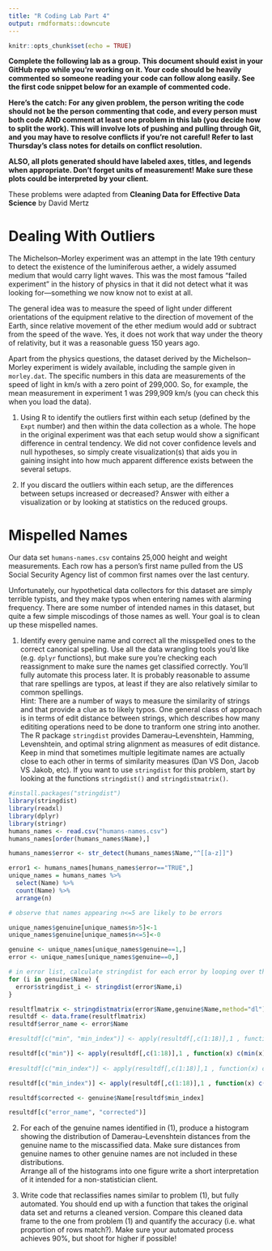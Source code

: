 ```yaml
---
title: "R Coding Lab Part 4"
output: rmdformats::downcute
---
```

  
  ```r
knitr::opts_chunk$set(echo = TRUE)
```

**Complete the following lab as a group. This document should exist in your GitHub repo while you're working on it. Your code should be heavily commented so someone reading your code can follow along easily. See the first code snippet below for an example of commented code.**

**Here's the catch: For any given problem, the person writing the code should not be the person commenting that code, and every person must both code AND comment at least one problem in this lab (you decide how to split the work). This will involve lots of pushing and pulling through Git, and you may have to resolve conflicts if you're not careful! Refer to last Thursday's class notes for details on conflict resolution.**

**ALSO, all plots generated should have labeled axes, titles, and legends when appropriate. Don't forget units of measurement! Make sure these plots could be interpreted by your client.**

These problems were adapted from **Cleaning Data for Effective Data Science** by David Mertz

# Dealing With Outliers

The Michelson–Morley experiment was an attempt in the late 19th century to detect the existence of the luminiferous aether, a widely assumed medium that would carry light waves. This was the most famous “failed experiment” in the history of physics in that it did not detect what it was looking for—something we now know not to exist at all.

The general idea was to measure the speed of light under different orientations of the equipment relative to the direction of movement of the Earth, since relative movement of the ether medium would add or subtract from the speed of the wave. Yes, it does not work that way under the theory of relativity, but it was a reasonable guess 150 years ago.

Apart from the physics questions, the dataset derived by the Michelson–Morley experiment is widely available, including the sample given in `morley.dat`. The specific numbers in this data are measurements of the speed of light in km/s with a zero point of 299,000. So, for example, the mean measurement in experiment 1 was 299,909 km/s (you can check this when you load the data).

1) Using R to identify the outliers first within each setup (defined by the `Expt` number) and then within the data collection as a whole. The hope in the original experiment was that each setup would show a significant difference in central tendency. We did not cover confidence levels and null hypotheses, so simply create visualization(s) that aids you in gaining insight into how much apparent difference exists between the several setups.

2) If you discard the outliers within each setup, are the differences between setups increased or decreased? Answer with either a visualization or by looking at statistics on the reduced groups.

# Mispelled Names
Our data set `humans-names.csv` contains 25,000 height and weight measurements. Each row has a person’s first name pulled from the US Social Security Agency list of common first names over the last century.

Unfortunately, our hypothetical data collectors for this dataset are simply terrible typists, and they make typos when entering names with alarming frequency. There are some number of intended names in this dataset, but quite a few simple miscodings of those names as well. Your goal is to clean up these mispelled names.

1) Identify every genuine name and correct all the misspelled ones to the correct canonical spelling. Use all the data wrangling tools you'd like (e.g. `dplyr` functions), but make sure you're checking each reassignment to make sure the names get classified correctly. You'll fully automate this process later. It is probably reasonable to assume that rare spellings are typos, at least if they are also relatively similar to common spellings.  
Hint: There are a number of ways to measure the similarity of strings and that provide a clue as to likely typos. One general class of approach is in terms of edit distance between strings, which describes how many edititing operations need to be done to tranform one string into another. The R package `stringdist` provides Damerau–Levenshtein, Hamming, Levenshtein, and optimal string alignment as measures of edit distance. Keep in mind that sometimes multiple legitimate names are actually close to each other in terms of similarity measures (Dan VS Don, Jacob VS Jakob, etc). If you want to use `stringdist` for this problem, start by looking at the functions `stringdist()` and `stringdistmatrix()`.

```r
#install.packages("stringdist")
library(stringdist)
library(readxl)
library(dplyr)
library(stringr)
humans_names <- read.csv("humans-names.csv")
humans_names[order(humans_names$Name),]

humans_names$error <- str_detect(humans_names$Name,"^[[a-z]]")

error1 <- humans_names[humans_names$error=="TRUE",]
unique_names = humans_names %>% 
  select(Name) %>% 
  count(Name) %>% 
  arrange(n) 

# observe that names appearing n<=5 are likely to be errors

unique_names$genuine[unique_names$n>5]<-1
unique_names$genuine[unique_names$n<=5]<-0

genuine <- unique_names[unique_names$genuine==1,]
error <- unique_names[unique_names$genuine==0,]

# in error list, calculate stringdist for each error by looping over the list of genuine name
for (i in genuine$Name) {
  error$stringdist_i <- stringdist(error$Name,i)
}

resultflmatrix <- stringdistmatrix(error$Name,genuine$Name,method="dl")
resultdf <- data.frame(resultflmatrix)
resultdf$error_name <- error$Name

#resultdf[c("min", "min_index")] <- apply(resultdf[,c(1:18)],1 , function(x) c(min(x), names(x[which.min(x)]) ) ) # suppose to work for  2 col simultaneously but not

resultdf[c("min")] <- apply(resultdf[,c(1:18)],1 , function(x) c(min(x)) )
  
#resultdf[c("min_index")] <- apply(resultdf[,c(1:18)],1 , function(x) c(names(x[which.min(x)]) ) ) # get the name of the variable

resultdf[c("min_index")] <- apply(resultdf[,c(1:18)],1 , function(x) c(which.min(x)) )

resultdf$corrected <- genuine$Name[resultdf$min_index]

resultdf[c("error_name", "corrected")]

```


2) For each of the genuine names identified in (1), produce a histogram showing the distribution of Damerau–Levenshtein distances from the genuine name to the miscassified data. Make sure distances from genuine names to other genuine names are not included in these distributions.  
Arrange all of the histograms into one figure write a short interpretation of it intended for a non-statistician client. 

3) Write code that reclassifies names similar to problem (1), but fully automated. You should end up with a function that takes the original data set and returns a cleaned version. Compare this cleaned data frame to the one from problem (1) and quantify the accuracy (i.e. what proportion of rows match?). Make sure your automated process achieves 90%, but shoot for higher if possible! 